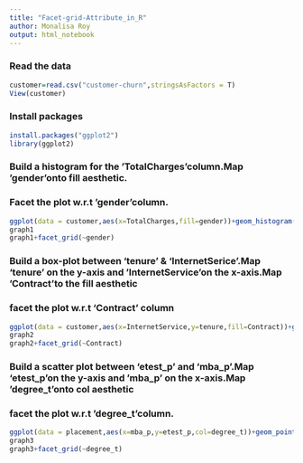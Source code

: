 ```yaml
---
title: "Facet-grid-Attribute_in_R"
author: Monalisa Roy
output: html_notebook
---
```


### Read the data
```r
customer=read.csv("customer-churn",stringsAsFactors = T)
View(customer)
```

### Install packages
```r
install.packages("ggplot2")
library(ggplot2)
```

### Build a histogram for the 'TotalCharges'column.Map 'gender'onto fill aesthetic.
### Facet the plot w.r.t 'gender'column.
```r
ggplot(data = customer,aes(x=TotalCharges,fill=gender))+geom_histogram()->graph1
graph1
graph1+facet_grid(~gender)
```

### Build a box-plot between 'tenure' & 'InternetSerice'.Map 'tenure' on the y-axis and 'InternetService'on the x-axis.Map 'Contract'to the fill aesthetic
### facet the plot w.r.t 'Contract' column
```r
ggplot(data = customer,aes(x=InternetService,y=tenure,fill=Contract))+geom_boxplot()->graph2
graph2
graph2+facet_grid(~Contract)
```


### Build a scatter plot between 'etest_p' and 'mba_p'.Map 'etest_p'on the y-axis and 'mba_p' on the x-axis.Map 'degree_t'onto col aesthetic
### facet the plot w.r.t 'degree_t'column.
```r
ggplot(data = placement,aes(x=mba_p,y=etest_p,col=degree_t))+geom_point()->graph3
graph3
graph3+facet_grid(~degree_t)

```









